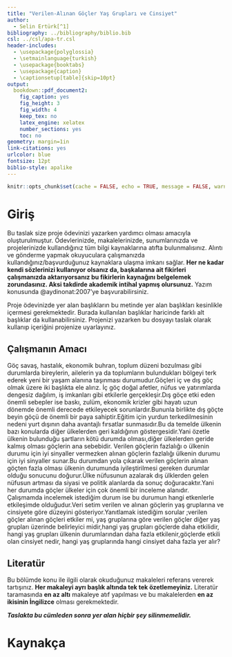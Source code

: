 ```yaml
---
title: "Verilen-Alınan Göçler Yaş Grupları ve Cinsiyet"
author: 
  - Selin Ertürk[^1]
bibliography: ../bibliography/biblio.bib
csl: ../csl/apa-tr.csl
header-includes:
  - \usepackage{polyglossia}
  - \setmainlanguage{turkish}
  - \usepackage{booktabs}
  - \usepackage{caption} 
  - \captionsetup[table]{skip=10pt}
output:
  bookdown::pdf_document2:
    fig_caption: yes
    fig_height: 3
    fig_width: 4
    keep_tex: no
    latex_engine: xelatex
    number_sections: yes
    toc: no
geometry: margin=1in
link-citations: yes
urlcolor: blue
fontsize: 12pt
biblio-style: apalike
---
```

```r
knitr::opts_chunk$set(cache = FALSE, echo = TRUE, message = FALSE, warning = FALSE)
```

<!-- ======================================================================= -->
<!-- ============================== NOTLAR ================================= -->
<!-- ======================================================================= -->
[^1]: 21080351

# Giriş
Bu taslak size proje ödevinizi yazarken yardımcı olması amacıyla oluşturulmuştur. Ödevlerinizde, makalelerinizde, sunumlarınızda ve projelerinizde kullandığınız tüm bilgi kaynaklarına atıfta bulunmalısınız. Alıntı ve gönderme yapmak okuyuculara çalışmanızda kullandığınız/başvurduğunuz  kaynaklara ulaşma imkanı sağlar. **Her ne kadar kendi sözlerinizi kullanıyor olsanız da, başkalarına ait fikirleri çalışmanızda aktarıyorsanız bu fikirlerin kaynağını belgelemek zorundasınız. Aksi takdirde akademik intihal yapmış olursunuz.** Yazım konusunda @aydinonat:2007'ye başvurabilirsiniz. 


Proje ödevinizde yer alan başlıkların bu metinde yer alan başlıkları kesinlikle içermesi gerekmektedir. Burada kullanılan başlıklar haricinde farklı alt başlıklar da kullanabilirsiniz. Projenizi yazarken bu dosyayı taslak olarak kullanıp içeriğini projenize uyarlayınız.

## Çalışmanın Amacı
 Göç savaş, hastalık, ekonomik buhran, toplum düzeni bozulması gibi durumlarda bireylerin, ailelerin ya da
toplumların bulundukları bölgeyi terk ederek yeni bir yaşam alanına taşınması durumudur.Göçleri iç ve dış göç olmak üzere iki başlıkta ele alırız. İç göç doğal afetler, nüfus ve yatırımlarda dengesiz dağılım, iş imkanları gibi etkilerle gerçekleşir.Dış göçe etki eden önemli sebepler ise baskı, zulüm, ekonomik krizler gibi hayatı uzun dönemde önemli derecede etkileyecek sorunlardır.Bununla birlikte dış göçte beyin göçü de önemli bir paya sahiptir.Eğitim için yurdun terkedilmesinin nedeni yurt dışının daha avantajlı fırsatlar sunmasıdır.Bu da temelde ülkenin bazı konularda diğer ülkelerden geri kaldığının göstergesidir.Yani özetle ülkenin bulunduğu şartların kötü durumda olması,diğer ülkelerden geride kalmış olması göçlerin ana sebebidir.
 Verilen göçlerin fazlalığı o ülkenin durumu için iyi sinyaller vermezken alınan göçlerin fazlalığı ülkenin durumu için iyi sinyaller sunar.Bu durumdan yola çıkarak verilen göçlerin alınan göçten fazla olması ülkenin durumunda iyileştirilmesi gereken durumlar olduğu sonucunu doğurur.Ülke nüfusunun azalarak dış ülklerden gelen nüfusun artması da siyasi ve politik alanlarda da sonuç doğuracaktır.Yani her durumda göçler ülkeler için çok önemli bir inceleme alanıdır.
 Çalışmamda incelemek istediğim durum ise bu durumun hangi etkenlerle etkileşimde olduğudur.Veri setim verilen ve alınan göçlerin yaş gruplarına ve cinsiyete göre düzeyini gösteriyor.Yanıtlamak istediğim sorular ;verilen göçler alınan göçleri etkiler mi, yaş gruplarına göre verilen göçler diğer yaş grupları üzerinde belirleyici midir,hangi yaş grupları göçlerde daha etkilidir, hangi yaş grupları ülkenin durumlarından daha fazla etkilenir,göçlerde etkili olan cinsiyet nedir, hangi yaş gruplarında hangi cinsiyet daha fazla yer alır?

## Literatür 
Bu bölümde konu ile ilgili olarak okuduğunuz makaleleri referans vererek tartışınız. **Her makaleyi ayrı başlık altında tek tek özetlemeyiniz.** Literatür taramasında **en az altı** makaleye atıf yapılması ve bu makalelerden **en az ikisinin İngilizce** olması gerekmektedir.


**_Taslakta bu cümleden sonra yer alan hiçbir şey silinmemelidir._**

\newpage
# Kaynakça {#references}
<div id="refs"></div>

